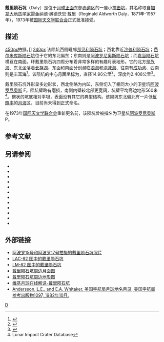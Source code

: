 {{lunar crater data|
 image=Normal Daly LO-IV-184H LTVT.jpg|
 caption=[[月球轨道器4号|月球轨道器4号]]拍摄的图像，左边是戴里陨石坑、右侧是卫星坑[[阿波罗尼奥斯陨石坑|阿波罗尼奥斯]] F。|
 latitude=5.74|
 N_or_S=N|
 longitude=59.50|
 E_or_W=E|
 diameter=14.96公里|
 depth=2.408公里|
 colong=301|
 eponym=雷金纳德·奥·戴里}}
'''戴里陨石坑'''（Daly）是位于[[月球正面|月球正面]]东部[[赤道|赤道]]区的一座小[[撞击坑|撞击坑]]，其名称取自[[加拿大|加拿大]][[地质学家|地质学家]]雷金纳德·奥德沃思·戴里（Reginald Aldworth Daly，1871年-1957年），1973年被[[国际天文学联合会|国际天文学联合会]]正式批准接受。

==描述==
[[image:Firmicus_-_LROC_-_WAC.JPG|450px]]拍摄。]]
[[image:Location_of_lunar_crater_apollonius.jpg|240px]]
该陨坑西侧毗邻[[邦贝利陨石坑|邦贝利陨石坑]]；西北靠近[[沙普利陨石坑|沙普利陨石坑]]；[[费尔米库斯陨石坑|费尔米库斯陨石坑]]位于它的东北偏东；东南则是[[阿波罗尼奥斯陨石坑|阿波罗尼奥斯陨石坑]]；而[[嘉当陨石坑|嘉当陨石坑]]横亘在南面。环戴里陨石坑四周分布着非常多样的有趣月表地形。它的北方是[[危海|危海]]、东北坐落着[[长存湖|长存湖]]、东面和南面分别濒临[[浪海|浪海]]和[[泡沫海|泡沫海]]、往南有[[成功湾|成功湾]]、西南则是[[丰富海|丰富海]]<ref>{{Cite web |url=http://planetarynames.wr.usgs.gov/images/Lunar/lac_62_lo.pdf |title=Crater Daly LAC-62 map |access-date=2016-08-15 |archive-date=2013-02-20 |archive-url=https://web.archive.org/web/20130220184648/http://planetarynames.wr.usgs.gov/images/Lunar/lac_62_lo.pdf |dead-url=no }}</ref>。该陨坑的中心[[月面坐标|月面坐标]]为{{Coord|5.74|N|59.50|E|globe:Moon|nogoogle=1|noosm=1}}，直径14.96公里<ref name="IAU">{{Cite web |url=http://planetarynames.wr.usgs.gov/Feature/1393 |title=Directory of the International Astronomical Union |access-date=2016-08-15 |archive-date=2018-07-15 |archive-url=https://web.archive.org/web/20180715050647/https://planetarynames.wr.usgs.gov/Feature/1393 |dead-url=no }}</ref>，深度约2.408公里<ref>{{Cite web |url=http://fisherka.csolutionshosting.net/astronote/plan/craterdepth/html/CraterDepthFeatureNameWestfall.html |title=John E. Westfall's Atlas of the Lunar Terminator, Cambridge Univ. Press (2000) |access-date=2016-08-15 |archive-date=2014-12-18 |archive-url=https://archive.today/20141218234310/http://fisherka.csolutionshosting.net/astronote/plan/craterdepth/html/CraterDepthFeatureNameWestfall.html |dead-url=no }}</ref>。

戴里陨石坑外形呈多边形状，西北侧略为内凹，东侧切入了相同大小的卫星坑[[阿波罗尼奥斯陨石坑|阿波罗尼奥斯]] F。陨坑壁略有磨损，南侧内壁较北部更宽阔，坑壁平均高边地形560米<ref name=LICD>Lunar Impact Crater Database</ref>。碗状的坑底相对平坦，表面没有其它的典型结构。该陨坑东北偏北有一片低[[反照率|反照率]]的[[月海|月海]]区，目前尚未得到正式命名。

在1973年[[国际天文学联合会|国际天文学联合会]]重新更名前，该陨坑曾被指名为卫星坑[[阿波罗尼奥斯陨石坑|阿波罗尼奥斯]] P。
==参考文献==
{{reflist}}
==另请参阅==
{{refbegin}}
* {{cite book
  | last1 = Andersson
  | first1 = L. E.
  | last2 = Whitaker
  | first2 = E. A.
  | authorlink2 = Ewen Whitaker
  | date = 1982
  | title = [[NASA|NASA]] Catalogue of Lunar Nomenclature
  | publisher = NASA RP-1097
  | ref = harv
  }}
* {{cite web
  | last = Blue
  | first = Jennifer
  | date = July 25, 2007
  | title = Gazetteer of Planetary Nomenclature
  | publisher = [[United_States_Geological_Survey|USGS]]
  | url = http://planetarynames.wr.usgs.gov/
  | accessdate = 2007-08-05
  | ref = harv
  | archive-date = 2018-12-25
  | archive-url = https://web.archive.org/web/20181225170157/https://planetarynames.wr.usgs.gov/
  | dead-url = no
  }}
* {{cite book
  | last1 = Bussey
  | first1 = B.
  | authorlink1 = Ben Bussey
  | last2 = Spudis
  | first2 = P.
  | authorlink2 = Paul Spudis
  | date = 2004
  | title = The Clementine Atlas of the Moon
  | publisher = Cambridge University Press
  | location = New York
  | isbn = 978-0-521-81528-4
  | ref = harv
  }}
* {{cite book
  | last1 = Cocks
  | first1 = Elijah E.
  | last2 = Cocks
  | first2 = Josiah C.
  | date = 1995
  | title = Who's Who on the Moon: A Biographical Dictionary of Lunar Nomenclature
  | url = https://archive.org/details/isbn_9780936389271
  | publisher = Tudor Publishers
  | isbn = 978-0-936389-27-1
  | ref = harv
  }}
* {{cite web
  | last = McDowell
  | first = Jonathan
  | date = July 15, 2007
  | url = http://host.planet4589.org/astro/lunar/
  | title = Lunar Nomenclature
  | publisher = Jonathan's Space Report
  | accessdate = 2007-10-24
  | ref = harv
  | archive-date = 2012-05-26
  | archive-url = https://www.webcitation.org/67wcYNfK3?url=http://host.planet4589.org/astro/lunar/
  | dead-url = no
  }}
* {{cite journal| last1 = Menzel| first1 = D. H.| last2 = Minnaert| first2 = M.| last3 = Levin| first3 = B.| last4 = Dollfus| first4 = A.| last5 = Bell| first5 = B.| title = Report on Lunar Nomenclature by the Working Group of Commission 17 of the IAU| doi = 10.1007/BF00171763| journal = Space Science Reviews| volume = 12| issue = 2| pages = 136–186| year = 1971| pmid = | pmc =| bibcode = 1971SSRv...12..136M| ref = harv}}
* {{cite book
  | first = Patrick
  | last = Moore
  | authorlink = Patrick Moore
  | date = 2001
  | title = On the Moon
  | url = https://archive.org/details/patrickmooreonmo00patr
  | publisher = Sterling Publishing Co
  | isbn = 978-0-304-35469-6
  | ref = harv
  }}
* {{cite book
  | first = Fred W.
  | last = Price
  | date = 1988
  | title = The Moon Observer's Handbook
  | publisher = Cambridge University Press
  | isbn = 978-0-521-33500-3
  | ref = harv
  }}
* {{cite book
  | last = Rükl
  | first = Antonín
  | authorlink = Antonín Rükl
  | date = 1990
  | title = Atlas of the Moon
  | publisher = Kalmbach Books
  | isbn = 978-0-913135-17-4
  | ref = harv
  }}
* {{cite book
  | last = Webb
  | first = Rev. T. W.
  | authorlink = Thomas William Webb
  | date = 1962
  | title = Celestial Objects for Common Telescopes
  | url = https://archive.org/details/celestialobjects00webb
  | edition = 6th revised
  | publisher = Dover
  | isbn = 978-0-486-20917-3
  | ref = harv
  }}
* {{cite book
  | first = Ewen A.
  | last = Whitaker
  | authorlink = Ewen Whitaker
  | date = 1999
  | title = Mapping and Naming the Moon
  | publisher = Cambridge University Press
  | isbn = 978-0-521-62248-6
  | ref = harv
  }}
* {{cite book
  | first = Peter T.
  | last = Wlasuk
  | date = 2000
  | title = Observing the Moon
  | publisher = Springer
  | isbn = 978-1-85233-193-1
  | ref = harv
 }}
{{refend}}

==外部链接==
* [http://www.lpi.usra.edu/resources/apollo/search/feature/?feature=Apollonius%20P 阿波罗15号和阿波罗17号拍摄的戴里陨石坑照片] {{Wayback|url=http://www.lpi.usra.edu/resources/apollo/search/feature/?feature=Apollonius%20P |date=20201127013836 }}
* [https://web.archive.org/web/20160304090903/http://www.lpi.usra.edu/resources/mapcatalog/LAC/lac62/ LAC-62 图中的戴里陨石坑]
* [https://web.archive.org/web/20160304072811/http://www.lpi.usra.edu/resources/mapcatalog/LM/lm62/ LM-62 图中的戴里陨石坑]
* [https://web.archive.org/web/20160819134236/http://www.lpi.usra.edu/resources/mapcatalog/usgs/I837/ 戴里陨石坑周边月面图]
* [http://www.lpi.usra.edu/resources/mapcatalog/LTO/lto62d2_1/ 戴里陨石坑周边地形图] {{Wayback|url=http://www.lpi.usra.edu/resources/mapcatalog/LTO/lto62d2_1/ |date=20160304083211 }}
* [http://the-moon.wikispaces.com/Daly 维基月球在线解说-戴里陨石坑] {{Wayback|url=http://the-moon.wikispaces.com/Daly |date=20120426173123 }}
* [http://planet4589.org/astro/lunar/RP-1097.pdf Andersson, L.E., and E.A. Whitaker, 美国宇航局月球地名目录, 美国宇航局参考出版物1097, 1982年10月.] {{Wayback|url=http://planet4589.org/astro/lunar/RP-1097.pdf |date=20141006125838 }}

[[Category:月球环形山|D]]
{{月球環形山 (C-F)}}